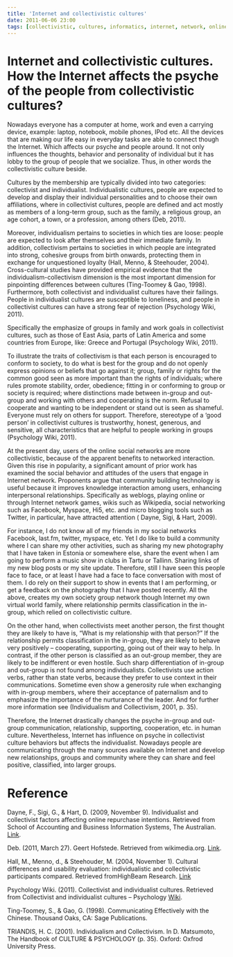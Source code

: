 ```yaml
---
title: 'Internet and collectivistic cultures'
date: 2011-06-06 23:00
tags: [collectivistic, cultures, informatics, internet, network, online people, psyche, social]
---
```


# Internet and collectivistic cultures. How the Internet affects the psyche of the people from collectivistic cultures?

Nowadays everyone has a computer at home, work and even a carrying
device, example: laptop, notebook, mobile phones, IPod etc. All the
devices that are making our life easy in everyday tasks are able to
connect though the Internet. Which affects our psyche and people around.
It not only influences the thoughts, behavior and personality of
individual but it has lobby to the group of people that we socialize.
Thus, in other words the collectivistic culture beside.

Cultures by the membership are typically divided into two categories:
collectivist and individualist. Individualistic cultures, people are
expected to develop and display their individual personalities and to
choose their own affiliations, where in collectivist cultures, people
are defined and act mostly as members of a long-term group, such as the
family, a religious group, an age cohort, a town, or a profession, among
others (Deb, 2011).

Moreover, individualism pertains to societies in which ties are loose:
people are expected to look after themselves and their immediate family.
In addition, collectivism pertains to societies in which people are
integrated into strong, cohesive groups from birth onwards, protecting
them in exchange for unquestioned loyalty (Hall, Menno, & Steehouder,
2004). Cross-cultural studies have provided empirical evidence that the
individualism-collectivism dimension is the most important dimension for
pinpointing differences between cultures (Ting-Toomey & Gao, 1998).
Furthermore, both collectivist and individualist cultures have their
failings. People in individualist cultures are susceptible to
loneliness, and people in collectivist cultures can have a strong fear
of rejection (Psychology Wiki, 2011).

Specifically the emphasize of groups in family and work goals in
collectivist cultures, such as those of East Asia, parts of Latin
America and some countries from Europe, like: Greece and Portugal
(Psychology Wiki, 2011).

To illustrate the traits of collectivism is that each person is
encouraged to conform to society, to do what is best for the group and
do not openly express opinions or beliefs that go against it; group,
family or rights for the common good seen as more important than the
rights of individuals; where rules promote stability, order, obedience;
fitting in or conforming to group or society is required; where
distinctions made between in-group and out-group and working with others
and cooperating is the norm. Refusal to cooperate and wanting to be
independent or stand out is seen as shameful. Everyone must rely on
others for support. Therefore, stereotype of a ‘good person’ in
collectivist cultures is trustworthy, honest, generous, and sensitive,
all characteristics that are helpful to people working in groups
(Psychology Wiki, 2011).

At the present day, users of the online social networks are more
collectivistic, because of the apparent benefits to networked
interaction. Given this rise in popularity, a significant amount of
prior work has examined the social behavior and attitudes of the users
that engage in Internet network. Proponents argue that community
building technology is useful because it improves knowledge interaction
among users, enhancing interpersonal relationships. Specifically as
weblogs, playing online or through Internet network games, wikis such as
Wikipedia, social networking such as Facebook, Myspace, Hi5, etc. and
micro blogging tools such as Twitter, in particular, have attracted
attention ( Dayne, Sigi, & Hart, 2009).

For instance, I do not know all of my friends in my social networks
Facebook, last.fm, twitter, myspace, etc. Yet I do like to build a
community where I can share my other activities, such as sharing my new
photography that I have taken in Estonia or somewhere else, share the
event when I am going to perform a music show in clubs in Tartu or
Tallinn. Sharing links of my new blog posts or my site update.
Therefore, still I have seen this people face to face, or at least I
have had a face to face conversation with most of them. I do rely on
their support to show in events that I am performing, or get a feedback
on the photography that I have posted recently. All the above, creates
my own society group network though Internet my own virtual world
family, where relationship permits classification in the in-group, which
relied on collectivistic culture.

On the other hand, when collectivists meet another person, the first
thought they are likely to have is, “What is my relationship with that
person?” If the relationship permits classification in the in-group,
they are likely to behave very positively – cooperating, supporting,
going out of their way to help. In contrast, if the other person is
classified as an out-group member, they are likely to be indifferent or
even hostile. Such sharp differentiation of in-group and out-group is
not found among individualists. Collectivists use action verbs, rather
than state verbs, because they prefer to use context in their
communications. Sometime even show a generosity rule when exchanging
with in-group members, where their acceptance of paternalism and to
emphasize the importance of the nurturance of the leader. And for
further more information see (Individualism and Collectivism, 2001, p.
35).

Therefore, the Internet drastically changes the psyche in-group and
out-group communication, relationship, supporting, cooperation, etc. in
human culture. Nevertheless, Internet has influence on psyche in
collectivist culture behaviors but affects the individualist. Nowadays
people are communicating through the many sources available on Internet
and develop new relationships, groups and community where they can share
and feel positive, classified, into larger groups.

# Reference

Dayne, F., Sigi, G., & Hart, D. (2009, November 9). Individualist and
collectivist factors affecting online repurchase intentions. Retrieved
from School of Accounting and Business Information Systems, The
Australian. [Link](https://www.emeraldinsight.com/1066-2243.htm).

Deb. (2011, March 27). Geert Hofstede. Retrieved from wikimedia.org. [Link](https://secure.wikimedia.org/wikipedia/en/wiki/Geert_Hofstede).

Hall, M., Menno, d., & Steehouder, M. (2004, November 1). Cultural
differences and usability evaluation: individualistic and collectivistic
participants compared. Retrieved fromHighBeam Research. [Link](https://www.highbeam.com/doc/1G1-126157549.html)

Psychology Wiki. (2011). Collectivist and individualist cultures.
Retrieved from Collectivist and individualist cultures – Psychology
[Wiki](https://psychology.wikia.com/wiki/Collectivist_and_individualist_cultures#Traits_of_Collectivism).

Ting-Toomey, S., & Gao, G. (1998). Communicating Effectively with the
Chinese. Thousand Oaks, CA: Sage Publications.

TRIANDIS, H. C. (2001). Individualism and Collectivism. In D. Matsumoto,
The Handbook of CULTURE & PSYCHOLOGY (p. 35). Oxford: Oxfrod University
Press.

